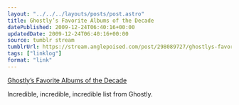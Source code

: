 ```yaml
---
layout: "../../../layouts/posts/post.astro"
title: Ghostly’s Favorite Albums of the Decade
datePublished: 2009-12-24T06:40:16+00:00
updatedDate: 2009-12-24T06:40:16+00:00
source: tumblr stream
tumblrUrl: https://stream.anglepoised.com/post/298089727/ghostlys-favorite-albums-of-the-decade-ghostly
tags: ["linklog"]
format: "link"
---
```


[Ghostly&#8217;s Favorite Albums of the Decade][1]

Incredible, incredible, incredible list from Ghostly.

[1]: http://ghostly.com/media/top110

